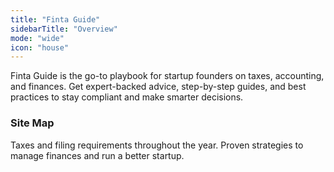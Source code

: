 ```yaml
---
title: "Finta Guide"
sidebarTitle: "Overview"
mode: "wide"
icon: "house"
---
```


Finta Guide is the go-to playbook for startup founders on taxes, accounting, and finances. Get expert-backed advice, step-by-step guides, and best practices to stay compliant and make smarter decisions.

### Site Map
<CardGroup cols={2}>
  <Card title="Compliance Deadlines" icon="calendar" href="/deadlines">
    Taxes and filing requirements throughout the year.
  </Card>

  <Card title="Best Practices" icon="award" href="/stack">
    Proven strategies to manage finances and run a better startup.
  </Card>
</CardGroup>